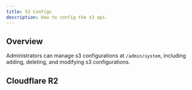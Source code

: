 ```yaml
---
title: S3 Configs
description: How to config the s3 api.
---
```


## Overview

Administrators can manage s3 configurations at `/admin/system`, including adding, deleting, and modifying s3 configurations.

## Cloudflare R2